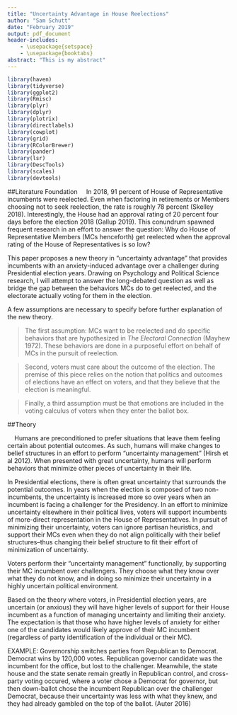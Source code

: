 ```yaml
---
title: "Uncertainty Advantage in House Reelections"
author: "Sam Schutt"
date: "February 2019"
output: pdf_document
header-includes:
    - \usepackage{setspace}
    - \usepackage{booktabs}
abstract: "This is my abstract"
---
```

```r

library(haven)
library(tidyverse)
library(ggplot2)
library(Rmisc)
library(plyr)
library(dplyr)
library(plotrix)
library(directlabels)
library(cowplot)
library(grid)
library(RColorBrewer)
library(pander)
library(lsr)
library(DescTools)
library(scales)
library(devtools)

```

##Literature Foundation
&nbsp;&nbsp;&nbsp; In 2018, 91 percent of House of Representative incumbents were reelected. Even when factoring in retirements or Members choosing not to seek reelection, the rate is roughly 78 percent (Skelley 2018). Interestingly, the House had an approval rating of 20 percent four days before the election 2018 (Gallup 2019). This conundrum spawned frequent research in an effort to answer the question: Why do House of Representative Members (MCs henceforth) get reelected when the approval rating of the House of Representatives is so low? 

This paper proposes a new theory in "uncertainty advantage" that provides incumbents with an anxiety-induced advantage over a challenger during Presidential election years. Drawing on Psychology and Political Science research, I will attempt to answer the long-debated question as well as bridge the gap between the behaviors MCs do to get reelected, and the electorate actually voting for them in the election. 

A few assumptions are necessary to specify before further explanation of the new theory.

>The first assumption: MCs want to be reelected and do specific behaviors that are hypothesized in *The Electoral Connection* (Mayhew 1972). These behaviors are done in a purposeful effort on behalf of MCs in the pursuit of reelection.

>Second, voters must care about the outcome of the election. The premise of this piece relies on the notion that politics and outcomes of elections have an effect on voters, and that they believe that the election is meaningful. 

>Finally, a third assumption must be that emotions are included in the voting calculus of voters when they enter the ballot box.

##Theory

&nbsp;&nbsp;&nbsp; Humans are preconditioned to prefer situations that leave them feeling certain about potential outcomes. As such, humans will make changes to belief structures in an effort to perform "uncertainty management" (Hirsh et al 2012). When presented with great uncertainty, humans will perform behaviors that minimize other pieces of uncertainty in their life. 

In Presidential elections, there is often great uncertainty that surrounds the potential outcomes. In years when the election is composed of two non-incumbents, the uncertainty is increased more so over years when an incumbent is facing a challenger for the Presidency. In an effort to minimize uncertainty elsewhere in their political lives, voters will support incumbents of more-direct representation in the House of Representatives. In pursuit of minimizing their uncertainty, voters can ignore partisan heuristics, and support their MCs even when they do not align politically with their belief structures--thus changing their belief structure to fit their effort of minimization of uncertainty.

Voters perform their "uncertainty management" functionally, by supporting their MC incumbent over challengers. They choose what they know over what they do not know, and in doing so minimize their uncertainty in a highly uncertain political environment.

Based on the theory where voters, in Presidential election years, are uncertain (or anxious) they will have higher levels of support for their House incumbent as a function of managing uncertainty and limiting their anxiety. The expectation is that those who have higher levels of anxiety for either one of the candidates would likely approve of their MC incumbent (regardless of party identification of the individual or their MC). 


EXAMPLE: Governorship switches parties from Republican to Democrat. Democrat wins by 120,000 votes. Republican governor candidate was the incumbent for the office, but lost to the challenger. Meanwhile, the state house and the state senate remain greatly in Republican control, and cross-party voting occured, where a voter chose a Democrat for governor, but then down-ballot chose the incumbent Republican over the challenger Democrat, because their uncertainty was less with what they knew, and they had already gambled on the top of the ballot.
(Auter 2016)
